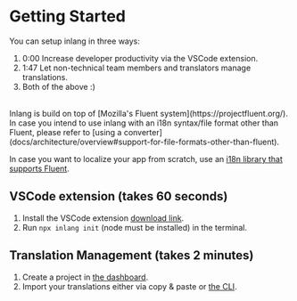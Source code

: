 
# Getting Started

You can setup inlang in three ways:

1.  0:00 Increase developer productivity via the VSCode extension.
2.  1:47 Let non-technical team members and translators manage translations.
3.  Both of the above :)

<br />

<ReactPlayer url="https://youtu.be/cEjEAcAFfsA" controls={true} />

<Callout>
  Inlang is build on top of [Mozilla's Fluent system](https://projectfluent.org/). In case you intend
  to use inlang with an i18n syntax/file format other than Fluent, please refer to
  [using a converter](docs/architecture/overview#support-for-file-formats-other-than-fluent).

In case you want to localize your app from scratch, use an [i18n library that supports Fluent](https://github.com/inlang/awesome-fluent-i18n).

</Callout>

## VSCode extension (takes 60 seconds)

1. Install the VSCode extension [download link](https://marketplace.visualstudio.com/items?itemName=inlang.vs-code-extension).
2. Run `npx inlang init` (node must be installed) in the terminal.

## Translation Management (takes 2 minutes)

1. Create a project in [the dashboard](https://app.inlang.dev).
2. Import your translations either via copy & paste or [the CLI](/docs/reference/cli-reference).
